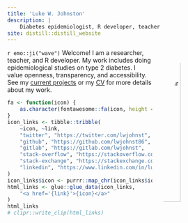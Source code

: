 ```yaml
---
title: 'Luke W. Johnston'
description: |
    Diabetes epidemiologist, R developer, teacher
site: distill::distill_website
---
```


`r emo::ji("wave")` Welcome! <img src="images/luke-bio-pic.jpg" style="width:30%;border-radius:50%;float:right;padding-left:20px" alt="Luke's profile picture.">
I am a researcher, teacher, and R developer. My work includes doing epidemiological
studies on type 2 diabetes. I value openness, transparency, and accessibility.
See my [current projects](projects.html) or my [CV](https://cv.lukewjohnston.com)
for more details about my work.

```r
fa <- function(icon) {
    as.character(fontawesome::fa(icon, height = "25px", fill = "navyblue"))
}
icon_links <- tibble::tribble(
    ~icon, ~link,
    "twitter", "https://twitter.com/lwjohnst",
    "github", "https://github.com/lwjohnst86",
    "gitlab", "https://gitlab.com/lwjohnst",
    "stack-overflow", "https://stackoverflow.com/users/2632184",
    "stack-exchange", "https://stackexchange.com/users/1992995",
    "linkedin", "https://www.linkedin.com/in/luke-johnston-480365101/"
)
icon_links$icon <- purrr::map_chr(icon_links$icon, fa)
html_links <- glue::glue_data(icon_links,
    "<a href='{link}'>{icon}</a>"
)
html_links
# clipr::write_clip(html_links)
```

<!-- TODO: Add later or maybe to another page. -->
<!-- ## Values -->

<!-- - Openness -->
<!-- - Transparency -->
<!-- - Accessibility via open access -->

<!-- ## Guiding principles -->

<!-- - Adhere as much as possible to modern, fair, open, rigorous, and transparent -->
<!-- approaches to doing science, teaching, and software development. -->
<!-- - Whenever and wherever possible, use plain, accessible, and inclusive language. -->
<!-- - Wherever possible, design and build projects that encourage community -->
<!-- involvement and contributions. -->
<!-- - As much as possible, carefully choose and submit to publication outlets -->
<!-- based on whether their principles, values, and activity reflects the -->
<!-- Values stated above. -->

<!-- TODO: Link to rostools manifesto once it is done -->
